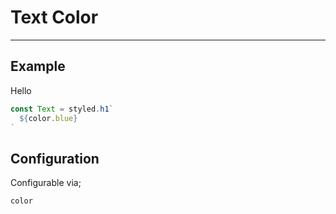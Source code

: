 
# Text Color

---

## Example

<Color>Hello</Color>

```js
const Text = styled.h1`
  ${color.blue}
`
```

## Configuration

Configurable via;

```
color
```
